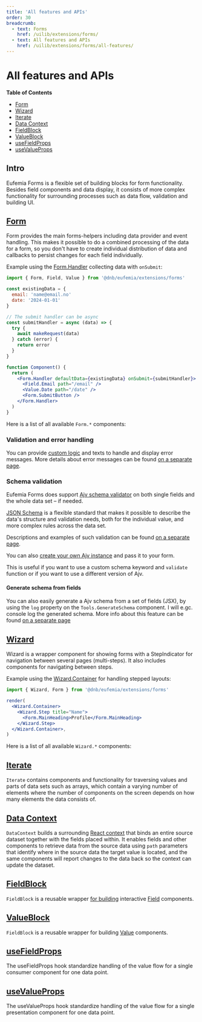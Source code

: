 ```yaml
---
title: 'All features and APIs'
order: 30
breadcrumb:
  - text: Forms
    href: /uilib/extensions/forms/
  - text: All features and APIs
    href: /uilib/extensions/forms/all-features/
---
```



# All features and APIs

**Table of Contents**

- [Form](#form)
- [Wizard](#wizard)
- [Iterate](#iterate)
- [Data Context](#data-context)
- [FieldBlock](#fieldblock)
- [ValueBlock](#valueblock)
- [useFieldProps](#usefieldprops)
- [useValueProps](#usevalueprops)

## Intro

Eufemia Forms is a flexible set of building blocks for form functionality. Besides field components and data display, it consists of more complex functionality for surrounding processes such as data flow, validation and building UI.

## [Form](/uilib/extensions/forms/Form)

Form provides the main forms-helpers including data provider and event handling. This makes it possible to do a combined processing of the data for a form, so you don't have to create individual distribution of data and callbacks to persist changes for each field individually.

Example using the [Form.Handler](/uilib/extensions/forms/Form/Handler) collecting data with `onSubmit`:

```jsx
import { Form, Field, Value } from '@dnb/eufemia/extensions/forms'

const existingData = {
  email: 'name@email.no'
  date: '2024-01-01'
}

// The submit handler can be async
const submitHandler = async (data) => {
  try {
    await makeRequest(data)
  } catch (error) {
    return error
  }
}

function Component() {
  return (
    <Form.Handler defaultData={existingData} onSubmit={submitHandler}>
      <Field.Email path="/email" />
      <Value.Date path="/date" />
      <Form.SubmitButton />
    </Form.Handler>
  )
}
```

Here is a list of all available `Form.*` components:

<ListFormComponents size="small" />

### Validation and error handling

You can provide [custom logic](/uilib/extensions/forms/getting-started/#validation-and-error-handling) and texts to handle and display error messages. More details about error messages can be found [on a separate page](/uilib/extensions/forms/Form/error-messages).

### Schema validation

Eufemia Forms does support [Ajv schema validator](https://ajv.js.org/) on both single fields and the whole data set – if needed.

[JSON Schema](https://json-schema.org/) is a flexible standard that makes it possible to describe the data's structure and validation needs, both for the individual value, and more complex rules across the data set.

Descriptions and examples of such validation can be found [on a separate page](/uilib/extensions/forms/Form/schema-validation).

You can also [create your own Ajv instance](/uilib/extensions/forms/Form/schema-validation/#custom-ajv-instance-and-keywords) and pass it to your form.

This is useful if you want to use a custom schema keyword and `validate` function or if you want to use a different version of Ajv.

#### Generate schema from fields

You can also easily generate a Ajv schema from a set of fields (JSX), by using the `log` property on the `Tools.GenerateSchema` component. I will e.gc. console log the generated schema. More info about this feature can be found [on a separate page](/uilib/extensions/forms/Form/schema-validation/#generate-schema-from-fields)

## [Wizard](/uilib/extensions/forms/Wizard/)

Wizard is a wrapper component for showing forms with a StepIndicator for navigation between several pages (multi-steps). It also includes components for navigating between steps.

Example using the [Wizard.Container](/uilib/extensions/forms/Wizard/Container) for handling stepped layouts:

```jsx
import { Wizard, Form } from '@dnb/eufemia/extensions/forms'

render(
  <Wizard.Container>
    <Wizard.Step title="Name">
      <Form.MainHeading>Profile</Form.MainHeading>
    </Wizard.Step>
  </Wizard.Container>,
)
```

Here is a list of all available `Wizard.*` components:

<ListWizardComponents size="small" />

## [Iterate](/uilib/extensions/forms/Iterate/)

`Iterate` contains components and functionality for traversing values and parts of data sets such as arrays, which contain a varying number of elements where the number of components on the screen depends on how many elements the data consists of.

<ListIterateComponents size="small" />

## [Data Context](/uilib/extensions/forms/DataContext/)

`DataContext` builds a surrounding [React context](https://react.dev/learn/passing-data-deeply-with-context) that binds an entire source dataset together with the fields placed within. It enables fields and other components to retrieve data from the source data using `path` parameters that identify where in the source data the target value is located, and the same components will report changes to the data back so the context can update the dataset.

<ListDataContextComponents size="small" />

## [FieldBlock](/uilib/extensions/forms/create-component/FieldBlock)

`FieldBlock` is a reusable wrapper [for building](/uilib/extensions/forms/create-component/) interactive [Field](/uilib/extensions/forms/feature-fields) components.

## [ValueBlock](/uilib/extensions/forms/create-component/ValueBlock)

`FieldBlock` is a reusable wrapper for building [Value](/uilib/extensions/forms/Value) components.

## [useFieldProps](/uilib/extensions/forms/create-component/useFieldProps/)

The useFieldProps hook standardize handling of the value flow for a single consumer component for one data point.

## [useValueProps](/uilib/extensions/forms/create-component/useValueProps/)

The useValueProps hook standardize handling of the value flow for a single presentation component for one data point.

